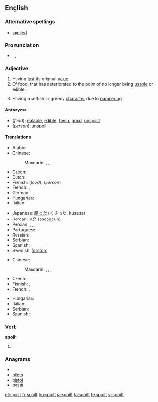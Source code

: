 ==English==

===Alternative spellings===
* [[spoiled]]

===Pronunciation===
* {{enPR|spoilt}}, {{IPA|/spɔɪlt/}}, {{SAMPA|/spOIlt/}}

===Adjective===
{{en-adj}}

# Having [[lost]] its original [[value]]
# Of food, that has deteriorated to the point of no longer being [[usable]] or [[edible]].
# {{context|of a person, usually a child}} Having a selfish or greedy [[character]] due to [[pamper]]ing

====Antonyms====
* (''food''): [[eatable]], [[edible]], [[fresh]], [[good]], [[unspoilt]]
* (''person''): [[unspoilt]]

====Translations====
{{trans-top|rendered useless or inedible}}
* Arabic: {{Arab|[[مدلل]]}} {{unicode|(mudállal)}}
* Chinese:
*: Mandarin: {{t|zh|腐敗|sc=Hani}}, {{t|zh|腐败|tr=fǔbài|sc=Hani}}, {{t|zh|壞|sc=Hani}}, {{t|zh|坏|tr=huài|sc=Hani}}
* Czech: {{t|cs|zkažený}}
* Dutch: {{t+|nl|bedorven}}
* Finnish: {{t+|fi|pilaantunut}} (''food''), {{t|fi|pilattu}} (''person'')
* French: {{t+|fr|gâté}},  {{t+|fr|pourri|m}}
* German: {{t+|de|verdorben}}
* Hungarian: {{t|hu|romlott}}
* Italian: {{t-|it|guastato}}
{{trans-mid}}
* Japanese: [[腐った]] (くさった, kusatta)
* Korean: [[썩은]] (sseogeun)
* Persian: {{t|fa|تباه|tr=tabāh|xs=Persian}}, {{t|fa|پوسده|tr=pusidah|xs=Persian}}, {{t|fa|ترشیده|tr=torşidah|xs=Persian}}, {{t-|fa|خراب|tr=kharāb|xs=Persian}}
* Portuguese: {{t+|pt|estragado}}
* Russian: {{t+|ru|испорченный|tr=ispórčennyj}}
* Serbian: {{t|sr|покварено|n|tr=pokvareno|sc=Cyrl}}
* Spanish: {{t-|es|estropeado}}
* Swedish: [[förstörd]]
{{trans-bottom}}

{{trans-top|of a child}}
* Chinese:
*: Mandarin: {{t|zh|寵壞|sc=Hani}}, {{t|zh|宠坏|tr=chǒnghuài|sc=Hani}}, {{t|zh|溺愛|sc=Hani}}, {{t|zh|溺爱|tr=nì'ài|sc=Hani}}
* Czech: {{t-|cs|rozmazlený}}
* Finnish: {{t|fi|hemmoteltu}}, {{t|fi|poispilattu}}
* French: {{t+|fr|gâté|m}},  {{t+|fr|pourri|m}}
{{trans-mid}}
* Hungarian: {{t-|hu|elkényeztetett}}
* Italian: {{t+|it|viziato}}
* Serbian: {{t|sr|размажено|n|tr=razmaženo|sc=Cyrl}}
* Spanish: {{t-|es|mimado|m}}
{{trans-bottom}}

===Verb===
'''spoilt'''

# {{past of|[[spoil]]}}

===Anagrams===
* {{alphagram|ilopst}}
* [[pilots#English|pilots]]
* [[pistol#English|pistol]]
* [[postil#English|postil]]

[[et:spoilt]]
[[fr:spoilt]]
[[hu:spoilt]]
[[ja:spoilt]]
[[ta:spoilt]]
[[te:spoilt]]
[[vi:spoilt]]